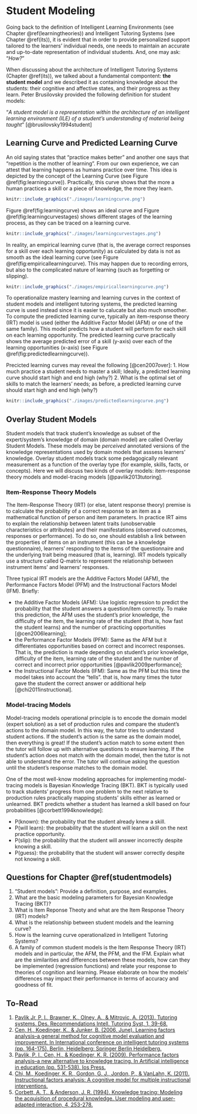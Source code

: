 # Student Modeling {#studentmodels}

Going back to the definition of Intelligent Learning Environments (see Chapter \@ref(learningtheories)) and Intelligent Tutoring Systems (see Chapter \@ref(its)), it is evident that in order to provide personalized support tailored to the learners' individual needs, one needs to maintain an accurate and up-to-date representation of individual students. And, one may ask: "*How?*"

When discussing about the architecture of Intelligent Tutoring Systems (Chapter \@ref(its)), we talked about a fundamental compontent: **the student model** and we described it as containing knowledge about the students: their cognitive and affective states, and their progress as they learn. Peter Brusilovsky provided the following definition for student models:

"*A student model is a representation within the architecture of an intelligent learning environment (ILE) of a student's understanding of material being taught*" [@brusilovsky1994student]

## Learning Curve and Predicted Learning Curve
An old saying states that "practice makes better" and another one says that "repetition is the mother of learning". From our own experience, we can attest that learning happens as humans practice over time. This idea is depicted by the concept of the Learning Curve (see Figure \@ref(fig:learningcurve)). Practically, this curve shows that the more a human practices a skill or a piece of knowledge, the more they learn. 

```r
knitr::include_graphics("./images/learningcurve.png")
```

Figure \@ref(fig:learningcurve) shows an ideal curve and Figure \@ref(fig:learningcurvestages) shows different stages of the learning process, as they can be traced on a learning curve. 

```r
knitr::include_graphics("./images/learningcurvestages.png")
```

In reality, an empirical learning curve (that is, the average correct responses for a skill over each learning opportunity) as calculated by data is not as smooth as the ideal learning curve (see Figure \@ref(fig:empiricallearningcurve). This may happen due to recording errors, but also to the complicated nature of learning (such as forgetting or slipping). 

```r
knitr::include_graphics("./images/empiricallearningcurve.png")
```

To operationalize mastery learning and learning curves in the context of student models and intelligent tutoring systems, the predicted learning curve is used instead since it is easier to calucate but also much smoother. To compute the predicted learning curve, typically an item-response theory (IRT) model is used (either the Additive Factor Model (AFM) or one of the same family). This model predicts how a student will perform for each skill on each learning opportunity. The predicted learning curve practically shows the average predicted error of a skill (y-axis) over each of the learning opportunities (x-axis) (see Figure \@ref(fig:predictedlearningcurve)). 

Precicted learning curves may reveal the following [@cen2007over]: 
1.    How much practice a student needs to master a skill; Ideally, a predicted learning curve should start high and end high (why?)
2.    What is the optimal set of skills to match the learners' needs; as before, a predicted learning curve should start high and end high (why?)

```r
knitr::include_graphics("./images/predictedlearningcurve.png")
```

## Overlay Student Models
Student models that track student's knowledge as subset of the expert/system's knowledge of domain (domain model) are called Overlay Student Models. These models may be *perceived* annotated versions of the knowledge representations used by domain models that asssess learners' knowledge. Overlay student models track some pedagogically relevant measurement as a function of the overlay type (for example, skills, facts, or concepts). Here we will discuss two kinds of overlay models: item-response theory models and model-tracing models [@pavlik2013tutoring].

### Item-Response Theory Models
The Item-Response Theory (IRT) (or else, latent response theory) premise is to calculate the probability of a correct response to an item as a mathematical function of person and item parameters. In practice IRT aims to explain the relationship between latent traits (unobservable characteristics or attributes) and their manifestations (observed outcomes, responses or performance). To do so, one should establish a link between the properties of items on an instrument (this can be a knowledge questionnaire), learners' responding to the items of the questionnaire and the underlying trait being measured (that is, learning). IRT models typically use a structure called Q-matrix to represent the relationship between instrument items' and learners' responses.

Three typical IRT models are the Additive Factors Model (AFM), the Performance Factors Model (PFM) and the Instructional Factors Model (IFM). Briefly:

-    the Additive Factor Models (AFM): Use logistic regression to predict the probability that the student answers a question/item correctly. To make this prediction, the AFM uses the student's prior knowledge, the difficulty of the item, the learning rate of the student (that is, how fast the student learns) and the number of practicing opportunities [@cen2006learning];
-    the Performance Factor Models (PFM): Same as the AFM but it differentiates opportunities based on correct and incorrect responses. That is, the prediction is made depending on student's prior knowledge, difficulty of the item, learning rate of the student and the number of correct and incorrect prior opportunities [@pavlik2009performance];
-    the Instructional Factor Models (IFM): Same as the PFM but this time the model takes into account the "tells". that is, how many times the tutor gave the student the correct answer or additional help [@chi2011instructional].


### Model-tracing Models
Model-tracing models operational principle is to encode the domain model (expert solution) as a set of production rules and compare the student's actions to the domain model. In this way, the tutor tries to understand student actions. If the student's action is the same as the domain model, then everything is great! If the student's action match to some extent then the tutor will follow up with alternative questions to ensure learning. If the student's action does not match with the domain model, then the tutor is not able to understand the error. The tutor will continue asking the question until the student's response matches to the domain model.

One of the most well-know modeling approaches for implementing model-tracing models is Bayesian Knowledge Tracing (BKT). BKT is typically used to track students' progress from one problem to the next relative to production rules practically mapping students' skills either as learned or unlearned. BKT predicts whether a student has learned a skill based on four probabilities [@corbett1994knowledge]: 

-   P(known): the probability that the student already knew a skill.
-   P(will learn): the probability that the student will learn a skill on the next practice opportunity.
-   P(slip): the probability that the student will answer incorrectly despite knowing a skill.
-   P(guess): the probability that the student will answer correctly despite not knowing a skill.

## Questions for Chapter \@ref(studentmodels)

1.    "Student models": Provide a definition, purpose, and examples.
2.    What are the basic modeling parameters for Bayesian Knowledge Tracing (BKT)?
3.    What is Item Reponse Theoty and what are the Item Response Theory (IRT) models?
4.    What is the relationship between student models and the learning curve? 
5.    How is the learning curve operationalized in Intelligent Tutoring Systems? 
6.    A family of common student models is the Item Response Theory (IRT) models and in particular, the AFM, the PFM, and the IFM. Explain what are the similarities and differences between these models, how can they be implemented (regression functions) and relate your response to theories of cognition and learning. Please elaborate on how the models' differences may impact their performance in terms of accuracy and goodness of fit.  

## To-Read
1.    [Pavlik Jr, P. I., Brawner, K., Olney, A., & Mitrovic, A. (2013). Tutoring systems. Des. Recommendations Intell. Tutoring Syst, 1, 39-68.](https://citeseerx.ist.psu.edu/document?repid=rep1&type=pdf&doi=040d21fb726c5175eca9e37801031519f06e0d86#page=63)
2.    [Cen, H., Koedinger, K., & Junker, B. (2006, June). Learning factors analysis–a general method for cognitive model evaluation and improvement. In International conference on intelligent tutoring systems (pp. 164-175). Berlin, Heidelberg: Springer Berlin Heidelberg.](http://pact.cs.cmu.edu/pubs/Cen%2C%20Koedinger%20%26%20Junker06.pdf)
3.    [Pavlik, P. I., Cen, H., & Koedinger, K. R. (2009). Performance factors analysis–a new alternative to knowledge tracing. In Artificial intelligence in education (pp. 531-538). Ios Press.](http://pact.cs.cmu.edu/pubs/AIED%202009%20final%20Pavlik%20Cen%20Keodinger%20corrected.pdf)
4.    [Chi, M., Koedinger, K. R., Gordon, G. J., Jordon, P., & VanLahn, K. (2011). Instructional factors analysis: A cognitive model for multiple instructional interventions.](http://pact.cs.cmu.edu/pubs/Chi,%20Koedinger%20Gordon,%20Jordon%20&%20VanLehn%20-%20edm2011.pdf)
5.    [Corbett, A. T., & Anderson, J. R. (1994). Knowledge tracing: Modeling the acquisition of procedural knowledge. User modeling and user-adapted interaction, 4, 253-278.](http://act-r.psy.cmu.edu/wordpress/wp-content/uploads/2012/12/893CorbettAnderson1995.pdf)
